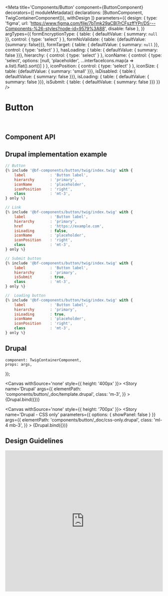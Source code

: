 
<Meta
    title='Components/Button'
    component={ButtonComponent}
    decorators={[
        moduleMetadata({ declarations: [ButtonComponent, TwigContainerComponent]}),
        withDesign
    ]}
    parameters={{
        design: {
            type: 'figma',
            url: 'https://www.figma.com/file/7bTmk29aCBl7rCFszffYPr/DS---Components-%26-styles?node-id=9579%3A88',
            disable: false
        },
    }}
    argTypes={{
        formEncryptionType: {
            table: { defaultValue: { summary: `null` }},
            control: { type: 'select' }
        },
        formNoValidate: { table: {defaultValue: {summary: false}}},
        formTarget: {
            table: { defaultValue: { summary: `null` }},
            control: { type: 'select' }
        },
        hasLoading: { table: { defaultValue: { summary: false }}},
        hierarchy: { control: { type: 'select' } },
        iconName: {
            control: {
                type: 'select',
                options: [null, 'placeholder', ...interfaceIcons.map(a => a.list).flat().sort()]
            }
        },
        iconPosition: {
            control: { type: 'select' }
        },
        iconSize: { table: {defaultValue: { summary: 'small' }}},
        isDisabled: { table:{ defaultValue: { summary: false }}},
        isLoading: { table: { defaultValue: { summary: false }}},
        isSubmit: { table: { defaultValue: { summary: false }}}
    }}
/>

# Button

<br/>



## Component API

<ArgsTable of={ButtonComponent} />


## Drupal implementation example

```jsx
// Button
{% include '@bf-components/button/twig/index.twig' with {
    label           : 'Button label',
    hierarchy       : 'primary',
    iconName        : 'placeholder',
    iconPosition    : 'right',
    class           : 'mt-3',
} only %}

// Link
{% include '@bf-components/button/twig/index.twig' with {
    label           : 'Button label',
    hierarchy       : 'primary',
    href            : 'https://example.com',
    isLoading       : false,
    iconName        : 'placeholder',
    iconPosition    : 'right',
    class           : 'mt-3',
} only %}

// Submit button
{% include '@bf-components/button/twig/index.twig' with {
    label           : 'Button label',
    hierarchy       : 'primary',
    isSubmit        : true,
    class           : 'mt-3',
} only %}

//  Loading button
{% include '@bf-components/button/twig/index.twig' with {
    label           : 'Button label',
    hierarchy       : 'primary',
    isLoading       : true,
    iconName        : 'placeholder',
    iconPosition    : 'right',
    class           : 'mt-3',
} only %}
```


## Drupal

    component: TwigContainerComponent,
    props: args,
});

<Canvas withSource='none' style={{ height: '400px' }}>
    <Story
        name='Drupal'
        args={{
            elementPath: 'components/button/_doc/template.drupal',
            class: 'm-3',
        }}
    >
        {Drupal.bind({})}
    </Story>
</Canvas>

<Canvas withSource='none' style={{ height: '700px' }}>
    <Story
        name='Drupal - CSS only'
        parameters={{ options: { showPanel: false } }}
        args={{
            elementPath: 'components/button/_doc/css-only.drupal',
            class: 'ml-4 mb-3',
        }}
    >
        {Drupal.bind({})}
    </Story>
</Canvas>

## Design Guidelines

<iframe width='100%' height='450' src='https://www.figma.com/embed?embed_host=share&url=https%3A%2F%2Fwww.figma.com%2Ffile%2F7bTmk29aCBl7rCFszffYPr%2FDS---Components-%2526-styles%3Fnode-id%3D9579%253A88' frameBorder='0' allowFullScreen></iframe>